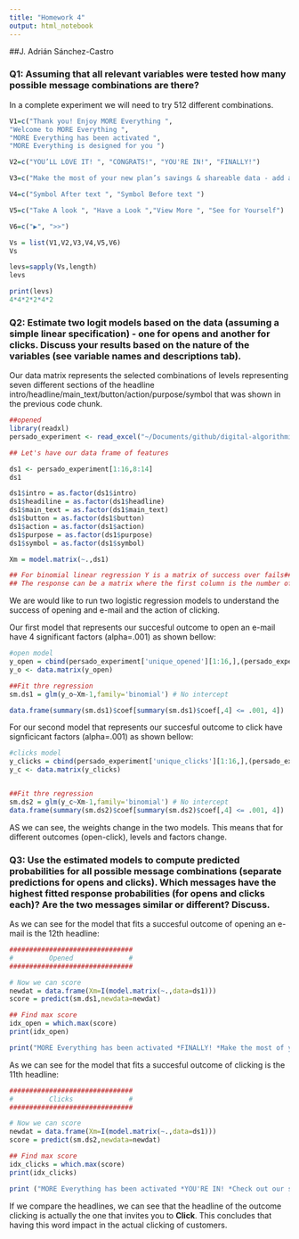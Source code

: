 ```yaml
---
title: "Homework 4"
output: html_notebook
---
```


##J. Adrián Sánchez-Castro


### Q1: Assuming that all relevant variables were tested how many possible message combinations are there? 
In a complete experiment we will need to try 512 different combinations. 
```r

V1=c("Thank you! Enjoy MORE Everything ",
"Welcome to MORE Everything ",
"MORE Everything has been activated ",
"MORE Everything is designed for you ")

V2=c("YOU’LL LOVE IT! ", "CONGRATS!", "YOU'RE IN!", "FINALLY!")

V3=c("Make the most of your new plan’s savings & shareable data - add a new device today! ", "Check out our selection for you — add a new phone, tablet, or other device! ")

V4=c("Symbol After text ", "Symbol Before text ")

V5=c("Take A look ", "Have a Look ","View More ", "See for Yourself")

V6=c("▶", ">>")

Vs = list(V1,V2,V3,V4,V5,V6)
Vs

levs=sapply(Vs,length)
levs

print(levs)
4*4*2*2*4*2
```

### Q2: Estimate two logit models based on the data (assuming a simple linear specification) - one for opens and another for clicks. Discuss your results based on the nature of the variables (see variable names and descriptions tab). 

Our data matrix represents the selected combinations of levels representing seven different sections of the headline intro/headline/main_text/button/action/purpose/symbol that was shown in the previous code chunk.

```r
##opened
library(readxl)
persado_experiment <- read_excel("~/Documents/github/digital-algorithmic-marketing/homework/homework4-group/persado_experiment.xlsx", na = "NA")

## Let's have our data frame of features

ds1 <- persado_experiment[1:16,8:14]
ds1

ds1$intro = as.factor(ds1$intro)
ds1$headiline = as.factor(ds1$headline)
ds1$main_text = as.factor(ds1$main_text)
ds1$button = as.factor(ds1$button)
ds1$action = as.factor(ds1$action)
ds1$purpose = as.factor(ds1$purpose)
ds1$symbol = as.factor(ds1$symbol)

Xm = model.matrix(~.,ds1)
```

```r
## For binomial linear regression Y is a matrix of success over fails## 
## The response can be a matrix where the first column is the number of "successes" and the second column is the number of "failures". In this case R adds the two columns together to produce the correct binomial denominator
```

We are would like to run two logistic regression models to understand the success of opening and e-mail and the action of clicking. 

Our first model that represents our succesful outcome to open an e-mail have 4 significant factors (alpha=.001) as shown bellow:
```r
#open model
y_open = cbind(persado_experiment['unique_opened'][1:16,],(persado_experiment['unique_sent'][1:16,]-persado_experiment['unique_opened'][1:16,]))
y_o <- data.matrix(y_open)

##Fit thre regression
sm.ds1 = glm(y_o~Xm-1,family='binomial') # No intercept

data.frame(summary(sm.ds1)$coef[summary(sm.ds1)$coef[,4] <= .001, 4])
```

For our second model that represents our succesful outcome to click have signficicant factors (alpha=.001) as shown bellow:
```r
#clicks model
y_clicks = cbind(persado_experiment['unique_clicks'][1:16,],(persado_experiment['unique_sent'][1:16,]-persado_experiment['unique_clicks'][1:16,]))
y_c <- data.matrix(y_clicks)


##Fit thre regression
sm.ds2 = glm(y_c~Xm-1,family='binomial') # No intercept
data.frame(summary(sm.ds2)$coef[summary(sm.ds2)$coef[,4] <= .001, 4])
```

AS we can see, the weights change in the two models. This means that for different outcomes (open-click), levels and factors change.

### Q3: Use the estimated models to compute predicted probabilities for all possible message combinations (separate predictions for opens and clicks). Which messages have the highest fitted response probabilities (for opens and clicks each)? Are the two messages similar or different? Discuss.

As we can see for the model that fits a succesful outcome of opening an e-mail is the 12th headline: 

```r
###############################
#         Opened              #
###############################

# Now we can score
newdat = data.frame(Xm=I(model.matrix(~.,data=ds1)))
score = predict(sm.ds1,newdata=newdat)

## Find max score
idx_open = which.max(score)
print(idx_open)
```
```r
print("MORE Everything has been activated *FINALLY! *Make the most of your new plan’s savings & shareable data - add a new device today! * Have A Look '>> *Show Me More")
```


As we can see for the model that fits a succesful outcome of clicking  is the 11th headline:
```r
###############################
#         Clicks              #
###############################

# Now we can score
newdat = data.frame(Xm=I(model.matrix(~.,data=ds1)))
score = predict(sm.ds2,newdata=newdat)

## Find max score
idx_clicks = which.max(score)
print(idx_clicks)
```

```r
print ("MORE Everything has been activated *YOU'RE IN! *Check out our selection for you — add a new phone, tablet, or other device! *Click Here to View More ▶ *Show Me More")
```


If we compare the headlines, we can see that the headline of the outcome clicking is actually the one that invites you to **Click**. This concludes that having this word impact in the actual clicking of customers. 
